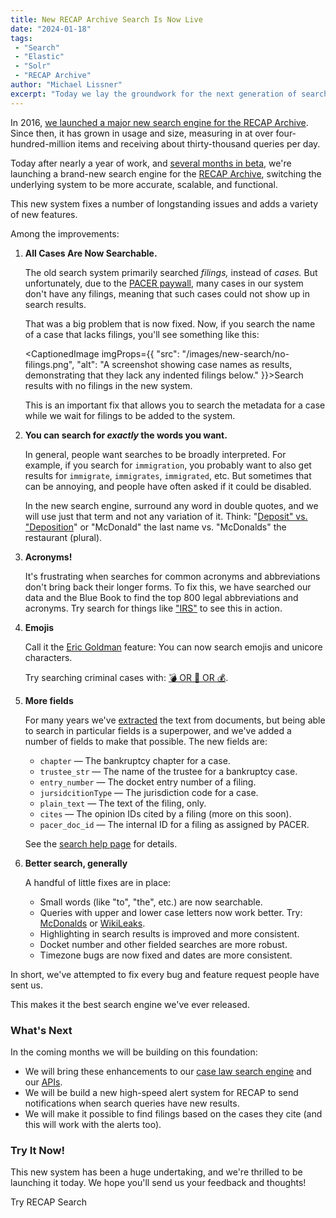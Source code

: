 ```yaml
---
title: New RECAP Archive Search Is Now Live
date: "2024-01-18"
tags:
 - "Search"
 - "Elastic"
 - "Solr"
 - "RECAP Archive"
author: "Michael Lissner"
excerpt: "Today we lay the groundwork for the next generation of search."
---
```


<p class="lead">In 2016, <a href="/2016/11/22/launching-a-new-recap-archive">we launched a major new search engine for the RECAP Archive</a>. Since then, it has grown in usage and size, measuring in at over four-hundred-million items and receiving about thirty-thousand queries per day.</p>

Today after nearly a year of work, and [several months in beta][beta], we're launching a brand-new search engine for the [RECAP Archive][archive], switching the underlying system to be more accurate, scalable, and functional. 

This new system fixes a number of longstanding issues and adds a variety of new features.

Among the improvements: 

1. **All Cases Are Now Searchable.** 

    The old search system primarily searched *filings,* instead of *cases.* But unfortunately, due to the [PACER paywall][paywall], many cases in our system don't have any filings, meaning that such cases could not show up in search results. 

    That was a big problem that is now fixed. Now, if you search the name of a case that lacks filings, you'll see something like this:

    <CaptionedImage imgProps={{
     "src": "/images/new-search/no-filings.png",
     "alt": "A screenshot showing case names as results, demonstrating that they lack any indented filings below."
    }}>Search results with no filings in the new system.</CaptionedImage>

    This is an important fix that allows you to search the metadata for a case while we wait for filings to be added to the system.

2. **You can search for *exactly* the words you want.**

    In general, people want searches to be broadly interpreted. For example, if you search for `immigration`, you probably want to also get results for `immigrate`, `immigrates`, `immigrated`, etc. But sometimes that can be annoying, and people have often asked if it could be disabled. 

    In the new search engine, surround any word in double quotes, and we will use just that term and not any variation of it. Think: "[Deposit" vs. "Deposition][dminusd]" or "McDonald" the last name vs. "McDonalds" the restaurant (plural).

3. **Acronyms!**

   It's frustrating when searches for common acronyms and abbreviations don't bring back their longer forms. To fix this, we have searched our data and the Blue Book to find the top 800 legal abbreviations and acronyms. Try search for things like ["IRS"][irs] to see this in action. 

4. **Emojis**
 
    Call it the [Eric Goldman][eg] feature: You can now search emojis and unicore characters. 
 
    Try searching criminal cases with: [💣 OR 🔫 OR 💰][bomb].
 
5. **More fields**

    For many years we've [extracted][ocr] the text from documents, but being able to search in particular fields is a superpower, and we've added a number of fields to make that possible. The new fields are:

     - `chapter` — The bankruptcy chapter for a case.
     - `trustee_str` — The name of the trustee for a bankruptcy case.
     - `entry_number` — The docket entry number of a filing.
     - `jursidcitionType` — The jurisdiction code for a case.
     - `plain_text` — The text of the filing, only.
     - `cites` — The opinion IDs cited by a filing (more on this soon).
     - `pacer_doc_id` — The internal ID for a filing as assigned by PACER.

    See the [search help page][help] for details.

6. **Better search, generally**

    A handful of little fixes are in place:

     - Small words (like "to", "the", etc.) are now searchable.  
     - Queries with upper and lower case letters now work better. Try: [McDonalds][md] or [WikiLeaks][w].
     - Highlighting in search results is improved and more consistent.
     - Docket number and other fielded searches are more robust.
     - Timezone bugs are now fixed and dates are more consistent.

In short, we've attempted to fix every bug and feature request people have sent us. 

This makes it the best search engine we've ever released. 


### What's Next

In the coming months we will be building on this foundation:

 - We will bring these enhancements to our [case law search engine][cl] and our [APIs][apis].
 - We will be build a new high-speed alert system for RECAP to send notifications when search queries have new results.
 - We will make it possible to find filings based on the cases they cite (and this will work with the alerts too).


### Try It Now!

This new system has been a huge undertaking, and we're thrilled to be launching it today. We hope you'll send us your feedback and thoughts!  

<p>
<PurpleButton href="https://www.courtlistener.com/recap/" size="lg">Try RECAP Search</PurpleButton>
</p>


[irs]: https://www.courtlistener.com/?q=IRS&type=r&order_by=score%20desc
[bomb]: https://www.courtlistener.com/?q=%F0%9F%92%A3%20OR%20%F0%9F%94%AB%20OR%20%F0%9F%92%B0&type=r&order_by=score%20desc
[dminusd]: https://www.courtlistener.com/?q=%22Deposit%22%20-%22Deposition%22&type=r&order_by=score%20desc
[w]: https://www.courtlistener.com/?q=WikiLeaks&type=r&order_by=score%20desc
[md]: https://www.courtlistener.com/?q=McDonalds&type=r&order_by=score%20desc
[c]: /contact/
[help]: https://www.courtlistener.com/help/search-operators/#fielded-queries-fieldname-term
[beta]: /2023/11/02/new-search/
[archive]: https://www.courtlistener.com/recap/
[paywall]: https://www.uscourts.gov/services-forms/fees/electronic-public-access-fee-schedule
[eg]: https://blog.ericgoldman.org/archives/2022/01/2021-emoji-law-year-in-review.htm
[ocr]: /2016/09/26/extracting-text-millions-of-pacer-documents.mdx
[cl]: https://www.courtlistener.com/opinion/
[apis]: https://www.courtlistener.com/help/api/
